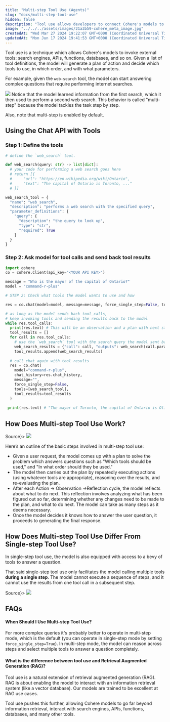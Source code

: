 ```yaml
---
title: "Multi-step Tool Use (Agents)"
slug: "docs/multi-step-tool-use"
hidden: false 
description: "Tool use allows developers to connect Cohere's models to external tools for various actions, while multi-step tool use extends this to allow the model to call multiple tools in a sequence of steps. This process enables the model to reason, perform dynamic actions, and adapt quickly based on external information."
image: "../../../assets/images/21a3b59-cohere_meta_image.jpg"
createdAt: "Wed Mar 27 2024 19:22:07 GMT+0000 (Coordinated Universal Time)"
updatedAt: "Mon Jun 17 2024 19:41:53 GMT+0000 (Coordinated Universal Time)"
---
```

Tool use is a technique which allows Cohere's models to invoke external tools: search engines, APIs, functions, databases, and so on. Given a list of tool definitions, the model will generate a plan of action and decide which tools to use, in which order, and with what parameters.

For example, given the `web-search` tool, the model can start answering complex questions that require performing internet searches.

![](../../../assets/images/00e8907-image.png)
Notice that the model learned information from the first search, which it then used to perform a second web search. This behavior is called "multi-step" because the model tackles the task step by step.

Also, note that multi-step is enabled by default.

## Using the Chat API with Tools

### Step 1: Define the tools

```python PYTHON
# define the `web_search` tool.

def web_search(query: str) -> list[dict]:
  # your code for performing a web search goes here
  # return [{
  #		"url": "https://en.wikipedia.org/wiki/Ontario",
  #		"text": "The capital of Ontario is Toronto, ..."
  #	}]

web_search_tool = {
  "name": "web_search",
  "description": "performs a web search with the specified query",
  "parameter_definitions": {
    "query": {
      "description": "the query to look up",
      "type": "str",
      "required": True
    }
  }
}
```

### Step 2: Ask model for tool calls and send back tool results

```python PYTHON
import cohere
co = cohere.Client(api_key="<YOUR API KEY>")

message = "Who is the mayor of the capital of Ontario?"
model = "command-r-plus"

# STEP 2: Check what tools the model wants to use and how

res = co.chat(model=model, message=message, force_single_step=False, tools=[web_search_tool])

# as long as the model sends back tool_calls,
# keep invoking tools and sending the results back to the model
while res.tool_calls:
  print(res.text) # This will be an observation and a plan with next steps
  tool_results = []
  for call in res.tool_calls:
    # use the `web_search` tool with the search query the model sent back
    web_search_results = {"call": call, "outputs": web_search(call.parameters["query"])}
    tool_results.append(web_search_results)
    
  # call chat again with tool results
  res = co.chat(
    model="command-r-plus",
    chat_history=res.chat_history,
    message="",
    force_single_step=False,
    tools=[web_search_tool],
    tool_results=tool_results
  )
  
 print(res.text) # "The mayor of Toronto, the capital of Ontario is Olivia Chow"
```

## How Does Multi-step Tool Use Work?

<Frame caption={<a href="https://python.langchain.com/docs/use_cases/tool_use">Source</a>}>
<img src="../../../assets/images/1e500e0-tool_use_1.svg" />
</Frame>

Here’s an outline of the basic steps involved in multi-step tool use:

- Given a user request, the model comes up with a plan to solve the problem which answers questions such as "Which tools should be used," and "In what order should they be used."
- The model then carries out the plan by repeatedly executing actions (using whatever tools are appropriate), reasoning over the results, and re-evaluating the plan.
- After each Action -> Observation ->Reflection cycle, the model reflects about what to do next. This reflection involves analyzing what has been figured out so far, determining whether any changes need to be made to the plan, and what to do next. The model can take as many steps as it deems necessary.
- Once the model decides it knows how to answer the user question, it proceeds to generating the final response.

## How Does Multi-step Tool Use Differ From Single-step Tool Use?

In single-step tool use, the model is also equipped with access to a bevy of tools to answer a question.

That said single-step tool use only facilitates the model calling multiple tools **during a single step**. The model cannot execute a sequence of steps, and it cannot use the results from one tool call in a subsequent step.

<Frame caption={<a href="https://python.langchain.com/docs/use_cases/tool_use">Source</a>}>
<img src="../../../assets/images/f7207ba-tool_use_1.svg" />
</Frame>


## FAQs

#### When Should I Use Multi-step Tool Use?

For more complex queries it's probably better to operate in multi-step mode, which is the default (you can operate in single-step mode by setting `force_single_step=True`). In multi-step mode, the model can reason across steps and select multiple tools to answer a question completely.

#### What is the difference between tool use and Retrieval Augmented Generation (RAG)?

Tool use is a natural extension of retrieval augmented generation (RAG). RAG is about enabling the model to interact with an information retrieval system (like a vector database). Our models are trained to be excellent at RAG use cases.

Tool use pushes this further, allowing Cohere models to go far beyond information retrieval, interact with search engines, APIs, functions, databases, and many other tools.
